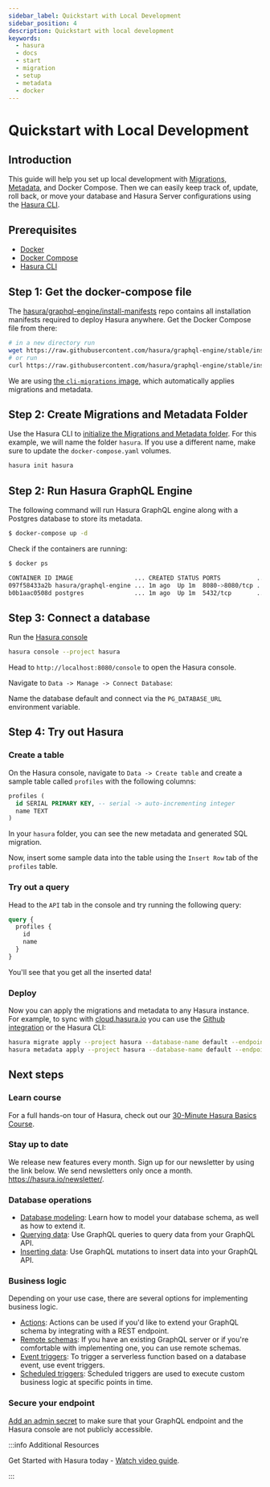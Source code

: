 ```yaml
---
sidebar_label: Quickstart with Local Development
sidebar_position: 4
description: Quickstart with local development
keywords:
  - hasura
  - docs
  - start
  - migration
  - setup
  - metadata
  - docker
---
```



# Quickstart with Local Development

## Introduction

This guide will help you set up local development with [Migrations, Metadata](/migrations-metadata-seeds/index.mdx), and Docker Compose. Then we can easily keep track of, update, roll back, or move
your database and Hasura Server configurations using the [Hasura CLI](/hasura-cli/index.mdx).

## Prerequisites

- [Docker](https://docs.docker.com/install/)
- [Docker Compose](https://docs.docker.com/compose/install/)
- [Hasura CLI](/hasura-cli/index.mdx)

## Step 1: Get the docker-compose file

The [hasura/graphql-engine/install-manifests](https://github.com/hasura/graphql-engine/tree/stable/install-manifests)
repo contains all installation manifests required to deploy Hasura anywhere. Get the Docker Compose file from there:

```bash
# in a new directory run
wget https://raw.githubusercontent.com/hasura/graphql-engine/stable/install-manifests/docker-compose-local/docker-compose.yaml
# or run
curl https://raw.githubusercontent.com/hasura/graphql-engine/stable/install-manifests/docker-compose-local/docker-compose.yaml -o docker-compose.yml
```

We are using [the `cli-migrations` image](/migrations-metadata-seeds/auto-apply-migrations.mdx), which automatically applies migrations and metadata.

## Step 2: Create Migrations and Metadata Folder

Use the Hasura CLI to [initialize the Migrations and Metadata folder](/hasura-cli/commands/hasura_init.mdx). For this example, we will name the folder `hasura`. If you use a different name, make sure to update the `docker-compose.yaml` volumes.

```bash
hasura init hasura
```

## Step 2: Run Hasura GraphQL Engine

The following command will run Hasura GraphQL engine along with a Postgres database to store its metadata.

```bash
$ docker-compose up -d
```

Check if the containers are running:

```bash
$ docker ps

CONTAINER ID IMAGE                 ... CREATED STATUS PORTS          ...
097f58433a2b hasura/graphql-engine ... 1m ago  Up 1m  8080->8080/tcp ...
b0b1aac0508d postgres              ... 1m ago  Up 1m  5432/tcp       ...
```

## Step 3: Connect a database

Run the [Hasura console](/hasura-cli/commands/hasura_console.mdx)

```bash
hasura console --project hasura
```

Head to `http://localhost:8080/console` to open the Hasura console.

Navigate to `Data -> Manage -> Connect Database`:

<Thumbnail
  src="/img/getting-started/connect-db-console.png"
  alt="Connect database"
  width="1000px"
/>

Name the database default and connect via the `PG_DATABASE_URL` environment variable.

<Thumbnail
  src="/img/getting-started/connect-db-local.png"
  alt="Connect via PG_DATABASE_URL enviroment variable"
  width="700px"
/>

## Step 4: Try out Hasura

### Create a table

On the Hasura console, navigate to `Data -> Create table` and create a sample table called `profiles` with the following
columns:

```sql
profiles (
  id SERIAL PRIMARY KEY, -- serial -> auto-incrementing integer
  name TEXT
)
```

<Thumbnail
  src="/img/getting-started/create-profile-table.png"
  alt="Create a table"
  width="1200px"
/>

In your `hasura` folder, you can see the new metadata and generated SQL migration.

Now, insert some sample data into the table using the `Insert Row` tab of the `profiles` table.

### Try out a query

Head to the `API` tab in the console and try running the following query:

```graphql
query {
  profiles {
    id
    name
  }
}
```

You'll see that you get all the inserted data!

<Thumbnail
  src="/img/getting-started/profile-query.png"
  alt="Try out a query"
  width="1200px"
/>

### Deploy

Now you can apply the migrations and metadata to any Hasura instance. For example, to sync with [cloud.hasura.io](https://cloud.hasura.io/signup/?pg=docs&plcmt=body&cta=navigate-to-cloud-hasura-io&tech=default) you can use the [Github integration](/deployment/github-integration.mdx) or the Hasura CLI:

```bash
hasura migrate apply --project hasura --database-name default --endpoint <Hasura Cloud endpoint> --admin-secret <secret>
hasura metadata apply --project hasura --database-name default --endpoint <Hasura Cloud endpoint> --admin-secret <secret>
```

## Next steps

### Learn course

For a full hands-on tour of Hasura, check out our
[30-Minute Hasura Basics Course](https://hasura.io/learn/graphql/hasura/introduction/).

### Stay up to date

We release new features every month. Sign up for our newsletter by using the link below. We send newsletters only once a
month. <https://hasura.io/newsletter/>.

### Database operations

- [Database modeling](/schema/postgres/index.mdx): Learn how to model your database schema, as well as how to extend
  it.
- [Querying data](/queries/postgres/index.mdx): Use GraphQL queries to query data from your GraphQL API.
- [Inserting data](/mutations/postgres/index.mdx): Use GraphQL mutations to insert data into your GraphQL API.

### Business logic

Depending on your use case, there are several options for implementing business logic.

- [Actions](/actions/index.mdx): Actions can be used if you'd like to extend your GraphQL schema by integrating with a
  REST endpoint.
- [Remote schemas](/remote-schemas/index.mdx): If you have an existing GraphQL server or if you're comfortable with
  implementing one, you can use remote schemas.
- [Event triggers](/event-triggers/index.mdx): To trigger a serverless function based on a database event, use event
  triggers.
- [Scheduled triggers](/scheduled-triggers/index.mdx): Scheduled triggers are used to execute custom business logic at
  specific points in time.

### Secure your endpoint

[Add an admin secret](/deployment/deployment-guides/docker.mdx#docker-secure) to make sure that your GraphQL endpoint
and the Hasura console are not publicly accessible.

:::info Additional Resources

Get Started with Hasura today -
[Watch video guide](https://hasura.io/events/webinar/get-started-with-hasura/?pg=docs&plcmt=body&cta=getting-started&tech=).

:::
